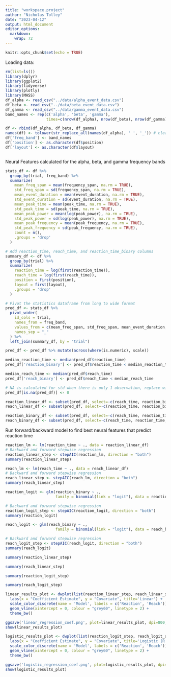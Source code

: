 ```yaml
---
title: "workspace.project"
author: "Nicholas Tolley"
date: "2023-04-12"
output: html_document
editor_options: 
  markdown: 
    wrap: 72
---
```


```r
knitr::opts_chunk$set(echo = TRUE)
```

Loading data*:*

```r
rm(list=ls())
library(dplyr)
library(ggplot2)
library(tidyverse)
library(plotly)
library(MASS)
df_alpha <- read_csv("../data/alpha_event_data.csv")
df_beta <- read_csv("../data/beta_event_data.csv")
df_gamma <- read_csv("../data/gamma_event_data.csv")
band_names <- rep(c('alpha', 'beta', 'gamma'),
                  times=c(nrow(df_alpha), nrow(df_beta), nrow(df_gamma)))

df <- rbind(df_alpha, df_beta, df_gamma)
names(df) <- tolower(str_replace_all(names(df_alpha), ' ', '_')) # clean names
df['freq_band'] <- band_names
df['position'] <- as.character(df$position)
df['layout'] <- as.character(df$layout)



```

Neural Features calculated for the alpha, beta, and gamma frequency
bands

```r
stats_df <- df %>%
  group_by(trial, freq_band) %>%
  summarize(
    mean_freq_span = mean(frequency_span, na.rm = TRUE),
    std_freq_span = sd(frequency_span, na.rm = TRUE),
    mean_event_duration = mean(event_duration, na.rm = TRUE),
    std_event_duration = sd(event_duration, na.rm = TRUE),
    mean_peak_time = mean(peak_time, na.rm = TRUE),
    std_peak_time = sd(peak_time, na.rm = TRUE),
    mean_peak_power = mean(log(peak_power), na.rm = TRUE),
    std_peak_power = sd(log(peak_power), na.rm = TRUE),
    mean_peak_frequency = mean(peak_frequency, na.rm = TRUE),
    std_peak_frequency = sd(peak_frequency, na.rm = TRUE),
    count = n(),
    .groups = 'drop'
  ) 

# Add reaction_time, reach_time, and reaction_time_binary columns
summary_df <- df %>%
  group_by(trial) %>%
  summarize(
    reaction_time = log(first(reaction_time)),
    reach_time = log(first(reach_time)),
    position = first(position),
    layout = first(layout),
    .groups = 'drop'
  )

# Pivot the statistics dataframe from long to wide format
pred_df <- stats_df %>%
  pivot_wider(
    id_cols = trial,
    names_from = freq_band,
    values_from = c(mean_freq_span, std_freq_span, mean_event_duration, std_event_duration, mean_peak_time, std_peak_time, mean_peak_power, std_peak_power, mean_peak_frequency, std_peak_frequency, count),
    names_sep = "_"
  ) %>%
  left_join(summary_df, by = "trial")

pred_df <- pred_df %>% mutate(across(where(is.numeric), scale))

median_reaction_time <- median(pred_df$reaction_time)
pred_df['reaction_binary'] <- pred_df$reaction_time < median_reaction_time

median_reach_time <- median(pred_df$reach_time)
pred_df['reach_binary'] <- pred_df$reach_time < median_reach_time

# NA is calculated for std when there is only 1 observation, replace with zero
pred_df[is.na(pred_df)] <- 0

reaction_linear_df <- subset(pred_df, select=-c(reach_time, reaction_binary, reach_binary))
reach_linear_df <- subset(pred_df, select=-c(reaction_time, reaction_binary, reach_binary))

reaction_binary_df <- subset(pred_df, select=-c(reach_time, reaction_time, reach_binary))
reach_binary_df <- subset(pred_df, select=-c(reach_time, reaction_time, reaction_binary))

```

Run forward/backward model to find best neural features that predict
reaction time

```r
reaction_lm <- lm(reaction_time ~ ., data = reaction_linear_df)
# Backward and forward stepwise regression
reaction_linear_step <- stepAIC(reaction_lm, direction = "both")
summary(reaction_linear_step)
```

```r
reach_lm <- lm(reach_time ~ ., data = reach_linear_df)
# Backward and forward stepwise regression
reach_linear_step <- stepAIC(reach_lm, direction = "both")
summary(reach_linear_step)
```

```r
reaction_logit <- glm(reaction_binary ~ .,
                      family = binomial(link = "logit"), data = reaction_binary_df)

# Backward and forward stepwise regression
reaction_logit_step <- stepAIC(reaction_logit, direction = "both")
summary(reaction_logit)
```

```r
reach_logit <- glm(reach_binary ~ .,
                      family = binomial(link = "logit"), data = reach_binary_df)

# Backward and forward stepwise regression
reach_logit_step <- stepAIC(reach_logit, direction = "both")
summary(reach_logit)
```

```r
summary(reaction_linear_step)
```

```r
summary(reach_linear_step)
```

```r
summary(reaction_logit_step)
```

```r
summary(reach_logit_step)
```

```r
linear_results_plot <- dwplot(list(reaction_linear_step, reach_linear_step), ci = 0.90) + 
  labs(x = "Coefficient Estimate", y = "Covariate", title='Linear') + 
  scale_color_discrete(name = 'Model', labels = c('Reaction', 'Reach')) + 
  geom_vline(xintercept = 0, colour = "grey60", linetype = 2) + 
  theme_bw()

ggsave('linear_regression_coef.png', plot=linear_results_plot, dpi=800, height=4, width=7)
show(linear_results_plot)

```

```r
logistic_results_plot <- dwplot(list(reaction_logit_step, reach_logit_step), ci = 0.90) + 
  labs(x = "Coefficient Estimate", y = "Covariate", title='Logistic (R Squared = )') + 
  scale_color_discrete(name = 'Model', labels = c('Reaction', 'Reach')) + 
  geom_vline(xintercept = 0, colour = "grey60", linetype = 2) + 
  theme_bw()

ggsave('logistic_regression_coef.png', plot=logistic_results_plot, dpi=800, height=4, width=7)
show(logistic_results_plot)
```
